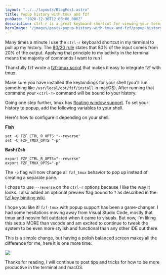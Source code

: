 ```yaml
---
layout: "../../layouts/BlogPost.astro"
title: Popup history with tmux and fzf
pubDate: "2020-12-30T12:00:00.000Z"
description: ctrl-r is a great keyboard shortcut for viewing your terminal history and rerun commands.
heroImage: "/images/posts/popup-history-with-tmux-and-fzf/popup-history-with-tmux-and-fzf.jpeg"
---
```


Many times a minute I use the `ctrl-r` keyboard shortcut in my terminal to pull up my history. The [80/20 rule](https://en.wikipedia.org/wiki/Pareto_principle) states that 80% of the input comes from 20% of the output. Applying that principle to my activity in the terminal means the majority of commands I want to run I

Thankfully fzf wrote a [fzf-tmux script](https://github.com/junegunn/fzf/blob/master/bin/fzf-tmux) that makes it easy to integrate fzf with tmux.

Make sure you have installed the keybindings for your shell (you'll run something like `/usr/local/opt/fzf/install` in macOS). After running that command your `<ctrl-r>` command will be bound to your history.

Going one step further, tmux has [floating window support](https://github.com/tmux/tmux/issues/1842). To set your history to popup, add the following variables to your shell.

Here's how to configure it depending on your shell:

**Fish**

```fish
set -U FZF_CTRL_R_OPTS "--reverse"
set -U FZF_TMUX_OPTS "-p"
```

**Bash/Zsh**

```shell
export FZF_CTRL_R_OPTS="--reverse"
export FZF_TMUX_OPTS="-p"
```

The `-p` flag will now change all `fzf_tmux` behavior to pop up instead of creating a separate pane.

I chose to use `--reverse` on the `ctrl-r` options because I like the way it looks. I also added an optional preview flag bound to `?` as described in the [fzf key binding wiki](https://github.com/junegunn/fzf/wiki/Configuring-shell-key-bindings#ctrl-r).

I hope you like it! `fzf-tmux` with popup support has been a game-changer. I had some hesitations moving away from Visual Studio Code, mostly that tmux and neovim felt outdated when it came to visuals. But now, I'm liking this setup MORE than vscode and am excited to continue to tweak the system to be even more stylish and functional than any other IDE out there.

This is a simple change, but having a polish balanced screen makes all the difference for me, here it is one more time:

<img
  class="rounded-md shadow-md overflow-hidden"
  src="/images/posts/popup-history-with-tmux-and-fzf/popup-history-with-tmux-and-fzf.jpeg"
/>

Thanks for reading, I will continue to post tips and tricks for how to be more productive in the terminal and macOS.
